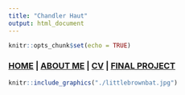 ```yaml
---
title: "Chandler Haut"
output: html_document
---
```


```r
knitr::opts_chunk$set(echo = TRUE)
```

### [HOME](https://chandlerhaut.github.io/) | [ABOUT ME](https://chandlerhaut.github.io/about_me/) | [CV](https://chandlerhaut.github.io/about_me/CV.pdf) | [FINAL PROJECT](https://chandlerhaut.github.io/Final_Project/)


```r
knitr::include_graphics("./littlebrownbat.jpg")
```



